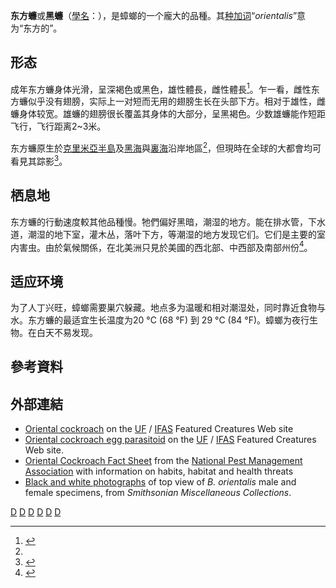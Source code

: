 {{Speciesbox
| taxon = Blatta orientalis
| authority = [[Carl_Linnaeus|Linnaeus]], [[10th_edition_of_Systema_Naturae|1758]]
| image = Common Cockroach - Project Gutenberg eText 16410.png
| image_caption = A：雌蟲（背視）<br>B：雄蟲（背視）<br>C：雌蟲（側視）<br>D：雄性若蟲（背視）
}}
'''东方蠊'''或'''黑蠊'''（[[學名|學名]]：{{lang|la|'''''Blatta orientalis'''''}}），是蟑螂的一个龐大的品種。其[[种加词|种加词]]“''orientalis''”意为“东方的”。

==形态==
成年东方蠊身体光滑，呈深褐色或黑色，雄性體長{{convert|18|–|29|mm|in|abbr=on}}，雌性體長{{convert|20|–|27|mm|in|abbr=on}}<ref name=robinson2005>{{cite book|last=Robinson|first=William H.|title=Urban Insects and Arachnids: A Handbook of Urban Entomology|url=http://books.google.com/books?id=aluUgDVYJ8wC&pg=PA51|date=14 April 2005|publisher=Cambridge University Press|isbn=978-0-521-81253-5|page=51|access-date=2014-11-30|archive-date=2015-03-19|archive-url=https://web.archive.org/web/20150319140401/http://books.google.com/books?id=aluUgDVYJ8wC&pg=PA51|dead-url=no}}</ref>。乍一看，雌性东方蠊似乎没有翅膀，实际上一对短而无用的翅膀生长在头部下方。相对于雄性，雌蠊身体较宽。雄蠊的翅膀很长覆盖其身体的大部分，呈黑褐色。少数雄蠊能作短距飞行，飞行距离2~3米。

东方蠊原生於[[克里米亞半島|克里米亞半島]]及[[黑海|黑海]]與[[裏海|裏海]]沿岸地區<ref name=robinson2005/>，但現時在全球的大都會均可看見其踪影<ref>{{cite book|last=Arnett, Jr.|first=Ross H.|title=American Insects: A Handbook of the Insects of America North of Mexico, Second Edition|url=http://books.google.com/books?id=DKzAmSDdLtsC&pg=PA195|date=28 July 2000|publisher=CRC Press|isbn=978-0-8493-0212-1|page=195|access-date=2014-11-30|archive-date=2014-01-12|archive-url=https://web.archive.org/web/20140112041052/http://books.google.com/books?id=DKzAmSDdLtsC&pg=PA195|dead-url=no}}</ref>。

==栖息地==
东方蠊的行動速度較其他品種慢。牠們偏好黑暗，潮湿的地方。能在排水管，下水道，潮湿的地下室，灌木丛，落叶下方，等潮湿的地方发现它们。它们是主要的室内害虫。由於氣候關係，在北美洲只見於美國的西北部、中西部及南部州份<ref>{{cite web |url=http://entomology.ifas.ufl.edu/creatures/urban/roaches/oriental_cockroach.htm |title=Oriental Cockroach |language=en |accessdate=2013-06-20 |archive-date=2017-07-16 |archive-url=https://web.archive.org/web/20170716165607/http://entomology.ifas.ufl.edu/creatures/urban/roaches/oriental_cockroach.htm |dead-url=no }}</ref>。

==适应环境==
为了人丁兴旺，蟑螂需要巣穴躲藏。地点多为温暖和相对潮湿处，同时靠近食物与水。东方蠊的最适宜生长温度为20 °C (68 °F) 到 29 °C (84 °F)。蟑螂为夜行生物。在白天不易发现。

==參考資料==
{{reflist}}

==外部連結==
{{commons category|Blatta orientalis}}
{{wikispecies|Blatta orientalis}}
* [http://entomology.ifas.ufl.edu/creatures/urban/roaches/oriental_cockroach.htm Oriental cockroach]{{Wayback|url=http://entomology.ifas.ufl.edu/creatures/urban/roaches/oriental_cockroach.htm |date=20170716165607 }} on the [[University_of_Florida|UF]] / [[Institute_of_Food_and_Agricultural_Sciences|IFAS]] Featured Creatures Web site
*[http://entomology.ifas.ufl.edu/creatures/urban/roaches/ensign_wasp.htm Oriental cockroach egg parasitoid]{{Wayback|url=http://entomology.ifas.ufl.edu/creatures/urban/roaches/ensign_wasp.htm |date=20130511215850 }} on the [[University_of_Florida|UF]] / [[Institute_of_Food_and_Agricultural_Sciences|IFAS]]  Featured Creatures Web site.
*[http://www.pestworld.org/pest-guide/cockroaches/oriental-cockroaches/ Oriental Cockroach Fact Sheet]{{Wayback|url=http://www.pestworld.org/pest-guide/cockroaches/oriental-cockroaches/ |date=20141224233349 }} from the [[National_Pest_Management_Association|National Pest Management Association]] with information on habits, habitat and health threats
*[http://biodiversitylibrary.org/page/9061666 Black and white photographs]{{Wayback|url=http://biodiversitylibrary.org/page/9061666 |date=20141205013025 }} of top view of ''B. orientalis'' male and female specimens, from ''Smithsonian Miscellaneous Collections''.

{{Taxonbar}}
[[Category:蜚蠊屬|D]]
[[Category:卡尔·林奈命名的生物分类|D]]
[[Category:1758年描述的昆虫|D]]
[[Category:住家中的害虫|D]]
[[Category:都市动物|D]]
[[Category:入侵昆虫种|D]]